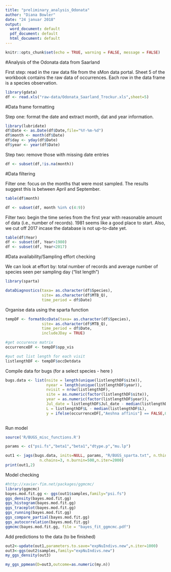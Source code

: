 ```yaml
---
title: "preliminary_analysis_Odonata"
author: "Diana Bowler"
date: "24 januar 2018"
output:
  word_document: default
  pdf_document: default
  html_document: default
---
```


```r

knitr::opts_chunk$set(echo = TRUE, warning = FALSE, message = FALSE)

```

#Analysis of the Odonata data from Saarland

First step: read in the raw data file from the sMon data portal.
Sheet 5 of the workbook contains the raw data of occurrences.
Each row in the data frame is a species observation.

```r

library(gdata)
df <- read.xls("raw-data/Odonata_Saarland_Trockur.xls",sheet=5)

```

#Data frame formatting

Step one: format the date and extract month, dat and year information.

```r

library(lubridate)
df$Date <- as.Date(df$Date,file="%Y-%m-%d")
df$month <- month(df$Date)
df$day <- yday(df$Date)
df$year <- year(df$Date)

```

Step two: remove those with missing date entries

```r

df <- subset(df,!is.na(month))

```


#Data filtering

Filter one: focus on the months that were most sampled. The results suggest this is between April and September.

```r

table(df$month)

df <- subset(df, month %in% c(4:9))

```

Filter two: begin the time series from the first year with reasonable amount of data (i.e., number of records). 1981 seems like a good place to start. Also, we cut off 2017 incase the database is not up-to-date yet.

```r

table(df$Year)
df <- subset(df, Year>1980)
df <- subset(df, Year<2017)

```

#Data availability/Sampling effort checking

We can look at effort by: total number of records and average number of species seen per sampling day ("list length")

```r

library(sparta)

dataDiagnostics(taxa= as.character(df$Species), 
                site= as.character(df$MTB_Q), 
                time_period = df$Date)

```

Organise data using the sparta function

```r

tempDF <- formatOccData(taxa= as.character(df$Species), 
                site= as.character(df$MTB_Q), 
                time_period = df$Date,
                includeJDay = TRUE)

#get occurence matrix
occurrenceDF <- tempDF$spp_vis

#put out list length for each visit
listlengthDF <- tempDF$occDetdata

```

Compile data for bugs (for a select species  - here )

```r

bugs.data <- list(nsite = length(unique(listlengthDF$site)),
                  nyear = length(unique(listlengthDF$year)),
                  nvisit = nrow(listlengthDF),
                  site = as.numeric(factor(listlengthDF$site)),
                  year = as.numeric(factor(listlengthDF$year)),
                  Jul_date = listlengthDF$Jul_date - median(listlengthDF$Jul_date),
                  L = listlengthDF$L - median(listlengthDF$L),
                  y = ifelse(occurrenceDF[,"Aeshna affinis"] == FALSE,0,1))
                  
```

Run model

```r
source('R/BUGS_misc_functions.R')

params <- c("psi.fs","beta1","beta1","dtype.p","mu.lp")

out1 <- jags(bugs.data, inits=NULL, params, "R/BUGS_sparta.txt", n.thin=nt,
               n.chains=3, n.burnin=500,n.iter=2000)
print(out1,2)

```


Model checking

```r

#http://xavier-fim.net/packages/ggmcmc/
library(ggmcmc)
bayes.mod.fit.gg <- ggs(out1$samples,family="psi.fs")
ggs_density(bayes.mod.fit.gg)
ggs_histogram(bayes.mod.fit.gg)
ggs_traceplot(bayes.mod.fit.gg)
ggs_running(bayes.mod.fit.gg)
ggs_compare_partial(bayes.mod.fit.gg)
ggs_autocorrelation(bayes.mod.fit.gg)
ggmcmc(bayes.mod.fit.gg, file = "bayes_fit_ggmcmc.pdf")

```

Add predictions to the data (to be finished)

```r

out2<-update(out1,parameters.to.save="expNuIndivs.new",n.iter=1000)
out3<-ggs(out2$samples,family="expNuIndivs.new")
my_ggs_density(out3)

my_ggs_ppmean(D=out3,outcome=as.numeric(my.n))

```



